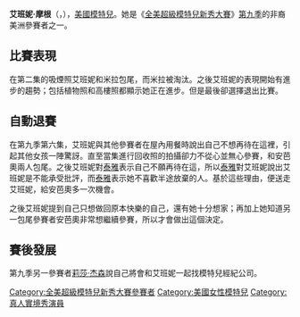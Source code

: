 '''艾班妮·摩根'''（{{lang-en|Ebony Morgan}}，{{bd|1987年|}}），[[美國|美國]][[模特兒|模特兒]]。她是《[[全美超級模特兒新秀大賽|全美超級模特兒新秀大賽]]》[[全美超級模特兒新秀大賽_(第九季)|第九季]]的非裔美洲參賽者之一。

==比賽表現==

在第二集的吸煙照艾班妮和米拉包尾，而米拉被淘汰。之後艾班妮的表現開始有進步的趨勢；包括植物照和高樓照都顯示她正在進步。但是最後卻選擇退出比賽。

==自動退賽==

在第九季第六集，艾班妮與其他參賽者在屋內用餐時說出自己不想再待在這裡，引起其他女孩一陣驚訝。直至當集進行回收照的拍攝卻力不從心並無心參賽，和安芭奧兩人包尾。之後艾班妮對[[泰雅·賓絲|泰雅]]表示自己不願再待在這，所以[[泰雅·賓絲|泰雅]]對艾班妮說出艾班妮是不能承受批評，而[[泰雅·賓絲|泰雅]]表示她不喜歡半途放棄的人。基於這些理由，便送走艾班妮，給安芭奧多一次機會。

之後艾班妮提到自己只想做回原本快樂的自己，還有她十分想家；再加上她知道另一包尾參賽者安芭奧非常想繼續參賽，所以才會做出這個決定。

==賽後發展==

第九季另一參賽者[[莉莎·杰森|莉莎·杰森]]說自己將會和艾班妮一起找模特兒經紀公司。

{{Actor-stub}}
{{America's Next Top Model}}

{{DEFAULTSORT:Morgan, Ebony}}
[[Category:全美超級模特兒新秀大賽參賽者|Category:全美超級模特兒新秀大賽參賽者]]
[[Category:美國女性模特兒|Category:美國女性模特兒]]
[[Category:真人實境秀演員|Category:真人實境秀演員]]